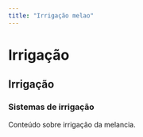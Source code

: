 ```yaml
---
title: "Irrigação melao"
---
```



# Irrigação

## Irrigação
### Sistemas de irrigação
Conteúdo sobre irrigação da melancia.

